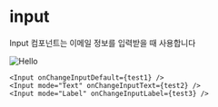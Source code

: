 
# input

Input 컴포넌트는 이메일 정보를 입력받을 때 사용합니다

<div
  style={{
    border: "0.5px solid gray",
    borderRadius: "8px",
    display: "flex",
    justifyContent: "center",
    alignItems: "center",
    padding: "32px",
  }}
>
  <Image src="/Input.png" alt="Hello" width={500} height={500} />
</div>

```tsx
<Input onChangeInputDefault={test1} />
<Input mode="Text" onChangeInputText={test2} />
<Input mode="Label" onChangeInputLabel={test3} />
```

